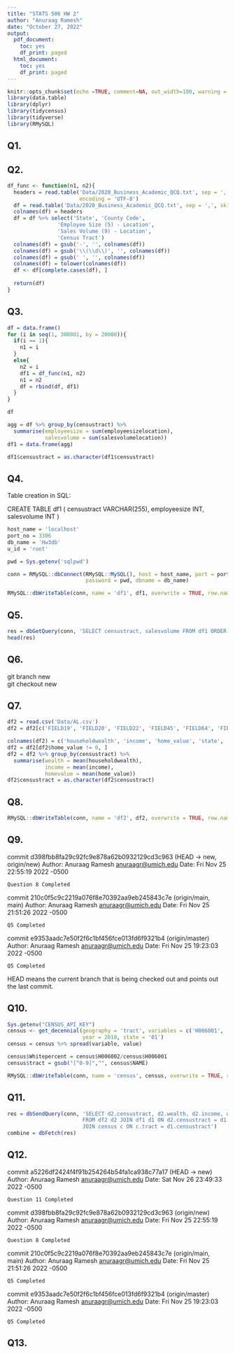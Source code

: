 ```yaml
---
title: "STATS 506 HW 2"
author: "Anuraag Ramesh"
date: "October 27, 2022"
output:
  pdf_document:
    toc: yes
    df_print: paged
  html_document:
    toc: yes
    df_print: paged
---
```


```r
knitr::opts_chunk$set(echo =TRUE, comment=NA, out_width=100, warning = FALSE)
library(data.table)
library(dplyr)
library(tidycensus)
library(tidyverse)
library(RMySQL)
```

## Q1. 


## Q2. 

```r
df_func <- function(n1, n2){
  headers = read.table('Data/2020_Business_Academic_QCQ.txt', sep = ',', nrows = 1,
                       encoding = 'UTF-8')
  df = read.table('Data/2020_Business_Academic_QCQ.txt', sep = ',', skip = n1, nrows = n2 - n1, fileEncoding="latin1")
  colnames(df) = headers
  df = df %>% select('State', 'County Code', 
                'Employee Size (5) - Location', 
                'Sales Volume (9) - Location', 
                'Census Tract')
  colnames(df) = gsub('-', '', colnames(df))
  colnames(df) = gsub('\\(\\d\\)', '', colnames(df))
  colnames(df) = gsub(' ', '', colnames(df))
  colnames(df) = tolower(colnames(df))
  df <- df[complete.cases(df), ]
  
  return(df)
}

```

## Q3. 

```r
df = data.frame()
for (i in seq(1, 300001, by = 20000)){
  if(i == 1){
    n1 = i
  }
  else{
    n2 = i
    df1 = df_func(n1, n2)
    n1 = n2
    df = rbind(df, df1)
  }
}

df
```

```r
agg = df %>% group_by(censustract) %>%
  summarise(employeesize = sum(employeesizelocation),
            salesvolume = sum(salesvolumelocation))
df1 = data.frame(agg)

df1$censustract = as.character(df1$censustract)
```


## Q4. 

Table creation in SQL:

CREATE TABLE df1 (
	censustract VARCHAR(255),
	employeesize INT,
	salesvolume INT
)

```r
host_name = 'localhost'
port_no = 3306
db_name = 'Hw3db'
u_id = 'root'

pwd = Sys.getenv('sqlpwd')

conn = RMySQL::dbConnect(RMySQL::MySQL(), host = host_name, port = port_no, user = u_id,
                         password = pwd, dbname = db_name)

RMySQL::dbWriteTable(conn, name = 'df1', df1, overwrite = TRUE, row.names = FALSE)
```

## Q5. 

```r
res = dbGetQuery(conn, 'SELECT censustract, salesvolume FROM df1 ORDER BY salesvolume DESC LIMIT 10')
head(res)
```

## Q6. 

git branch new  
git checkout new

## Q7. 

```r
df2 = read.csv('Data/AL.csv')
df2 = df2[c('FIELD19', 'FIELD20', 'FIELD22', 'FIELD45', 'FIELD64', 'FIELD65')]

colnames(df2) = c('householdwealth', 'income', 'home_value', 'state', 'countycode', 'censustract')
df2 = df2[df2$home_value != 0, ]
df2 = df2 %>% group_by(censustract) %>%
  summarise(wealth = mean(householdwealth),
            income = mean(income),
            homevalue = mean(home_value))
df2$censustract = as.character(df2$censustract)
```

## Q8. 

```r
RMySQL::dbWriteTable(conn, name = 'df2', df2, overwrite = TRUE, row.names = FALSE)
```

## Q9. 

commit d398fbb8fa29c92fc9e878a62b0932129cd3c963 (HEAD -> new, origin/new)
Author: Anuraag Ramesh <anuraagr@umich.edu>
Date:   Fri Nov 25 22:55:19 2022 -0500

    Question 8 Completed

commit 210c0f5c9c2219a076f8e70392aa9eb245843c7e (origin/main, main)
Author: Anuraag Ramesh <anuraagr@umich.edu>
Date:   Fri Nov 25 21:51:26 2022 -0500

    Q5 Completed

commit e9353aadc7e50f2f6c1bf456fce013fd6f9321b4 (origin/master)
Author: Anuraag Ramesh <anuraagr@umich.edu>
Date:   Fri Nov 25 19:23:03 2022 -0500

    Q5 Completed
    
HEAD means the current branch that is being checked out and points out the last commit.  

## Q10. 

```r
Sys.getenv("CENSUS_API_KEY")
census <- get_decennial(geography = 'tract', variables = c('H006001', 'H006002', 'H006003', 'H006004', 'H006005', 'H006006'), 
                        year = 2010, state = '01')
census = census %>% spread(variable, value)

census$Whitepercent = census$H006002/census$H006001
census$tract = gsub("[^0-9]","", census$NAME)

RMySQL::dbWriteTable(conn, name = 'census', census, overwrite = TRUE, row.names = FALSE)
```

## Q11. 

```r
res = dbSendQuery(conn, 'SELECT d2.censustract, d2.wealth, d2.income, d2.homevalue, d1.employeesize, d1.salesvolume, c.Whitepercent
                        FROM df2 d2 JOIN df1 d1 ON d2.censustract = d1.censustract
                        JOIN census c ON c.tract = d1.censustract')
combine = dbFetch(res)
```

## Q12. 

commit a5226df2424f4f91b254264b54fa1ca938c77a17 (HEAD -> new)
Author: Anuraag Ramesh <anuraagr@umich.edu>
Date:   Sat Nov 26 23:49:33 2022 -0500

    Question 11 Completed

commit d398fbb8fa29c92fc9e878a62b0932129cd3c963 (origin/new)
Author: Anuraag Ramesh <anuraagr@umich.edu>
Date:   Fri Nov 25 22:55:19 2022 -0500

    Question 8 Completed

commit 210c0f5c9c2219a076f8e70392aa9eb245843c7e (origin/main, main)
Author: Anuraag Ramesh <anuraagr@umich.edu>
Date:   Fri Nov 25 21:51:26 2022 -0500

    Q5 Completed

commit e9353aadc7e50f2f6c1bf456fce013fd6f9321b4 (origin/master)
Author: Anuraag Ramesh <anuraagr@umich.edu>
Date:   Fri Nov 25 19:23:03 2022 -0500

    Q5 Completed


## Q13. 

```r

```
